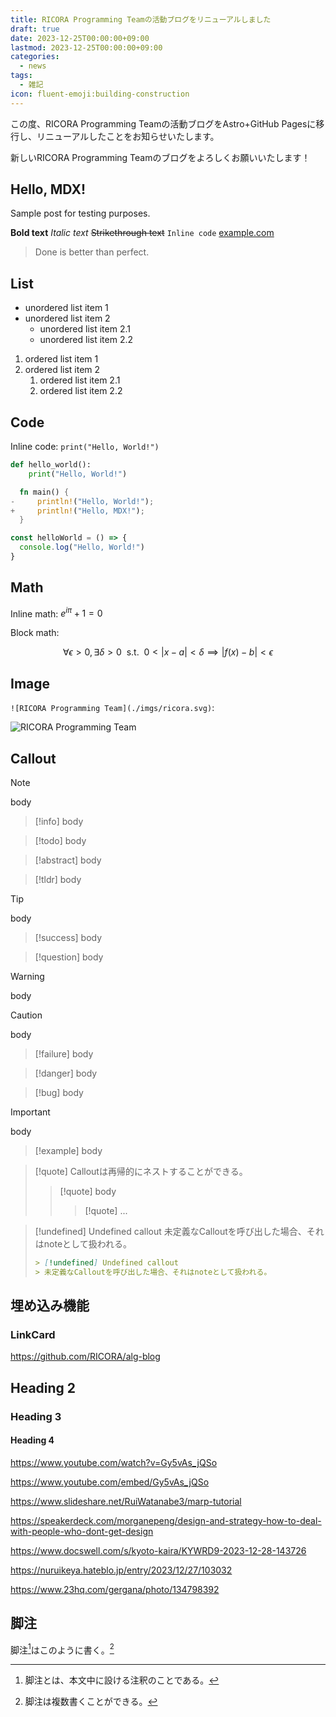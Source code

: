 ```yaml
---
title: RICORA Programming Teamの活動ブログをリニューアルしました
draft: true
date: 2023-12-25T00:00:00+09:00
lastmod: 2023-12-25T00:00:00+09:00
categories:
  - news
tags:
  - 雑記
icon: fluent-emoji:building-construction
---
```


この度、RICORA Programming Teamの活動ブログをAstro+GitHub Pagesに移行し、リニューアルしたことをお知らせいたします。

新しいRICORA Programming Teamのブログをよろしくお願いいたします！

## Hello, MDX!

Sample post for testing purposes.

**Bold text**
_Italic text_
~~Strikethrough text~~
`Inline code`
[example.com](https://example.com)

> Done is better than perfect.

## List

- unordered list item 1
- unordered list item 2
  - unordered list item 2.1
  - unordered list item 2.2

1. ordered list item 1
2. ordered list item 2
   1. ordered list item 2.1
   2. ordered list item 2.2

## Code

Inline code: `print("Hello, World!")`

```python title="hello_world.py" showLineNumbers
def hello_world():
    print("Hello, World!")
```

```rust diff
  fn main() {
-     println!("Hello, World!");
+     println!("Hello, MDX!");
  }
```

```javascript {2}
const helloWorld = () => {
  console.log("Hello, World!")
}
```

## Math

Inline math: $e^{i\pi} + 1 = 0$

Block math:

$$
\forall \epsilon > 0, \exists \delta > 0
~~\mathrm{s.t.}~~
0 < |x - a| < \delta \implies |f(x) - b| < \epsilon
$$

## Image

`![RICORA Programming Team](./imgs/ricora.svg)`:

![RICORA Programming Team](./imgs/ricora.svg)

## Callout

> [!note]
> body

> [!info]
> body

> [!todo]
> body

> [!abstract]
> body

> [!tldr]
> body

> [!tip]
> body

> [!success]
> body

> [!question]
> body

> [!warning]
> body

> [!caution]
> body

> [!failure]
> body

> [!danger]
> body

> [!bug]
> body

> [!important]
> body

> [!example]
> body

> [!quote]
> Calloutは再帰的にネストすることができる。
>
> > [!quote]
> > body
> >
> > > [!quote]
> > > ...

> [!undefined] Undefined callout
> 未定義なCalloutを呼び出した場合、それはnoteとして扱われる。
>
> ```md
> > [!undefined] Undefined callout
> > 未定義なCalloutを呼び出した場合、それはnoteとして扱われる。
> ```

## 埋め込み機能

### LinkCard

https://github.com/RICORA/alg-blog

## Heading 2

### Heading 3

#### Heading 4

https://www.youtube.com/watch?v=Gy5vAs_jQSo

https://www.youtube.com/embed/Gy5vAs_jQSo

https://www.slideshare.net/RuiWatanabe3/marp-tutorial

https://speakerdeck.com/morganepeng/design-and-strategy-how-to-deal-with-people-who-dont-get-design

https://www.docswell.com/s/kyoto-kaira/KYWRD9-2023-12-28-143726

https://nuruikeya.hateblo.jp/entry/2023/12/27/103032

https://www.23hq.com/gergana/photo/134798392

## 脚注

脚注[^1]はこのように書く。[^2]

[^1]: 脚注とは、本文中に設ける注釈のことである。
[^2]: 脚注は複数書くことができる。
